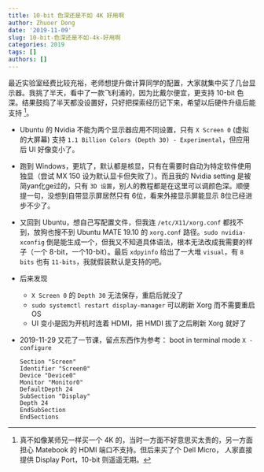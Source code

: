 ```yaml
---
title: 10-bit 色深还是不如 4K 好用啊
author: Zhuoer Dong
date: '2019-11-09'
slug: 10-bit-色深还是不如-4k-好用啊
categories: 2019
tags: []
authors: []
---
```




最近实验室经费比较充裕，老师想提升做计算同学的配置，大家就集中买了几台显示器。我挑了半天，看中了一款飞利浦的，因为比戴尔便宜，更支持 10-bit 色深。结果鼓捣了半天都没设置好，只好把探索经历记下来，希望以后硬件升级后能支持 ^[真不如像某师兄一样买一个 4K 的，当时一方面不好意思买太贵的，另一方面担心 Matebook 的 HDMI 端口不支持。但后来买了个 Dell Micro， 人家直接提供 Display Port，10-bit 则遥遥无期。]。

- Ubuntu 的 Nvidia 不能为两个显示器应用不同设置，只有 `X Screen 0` (虚拟的大屏幕) 支持 `1.1 Billion Colors (Depth 30) - Experimental`，但应用后 UI 好像变小了。
- 跑到 Windows，更坑了，默认都是核显，只有在需要时自动为特定软件使用独显（尝试 MX 150 设为默认显卡但失败了）。而且我的 Nvidia setting 是被简yan化ge过的，只有 `3D 设置`，别人的教程都是在这里可以调颜色深。顺便提一句，没想到自带显示屏居然只有 6位，看来外接显示屏能显示 8位已经进步不少了。
- 又回到 Ubuntu，想自己写配置文件，但我连 `/etc/X11/xorg.conf` 都找不到，放狗也搜不到 Ubuntu MATE 19.10 的 `xorg.conf` 路径。`sudo nvidia-xconfig` 倒是能生成一个，但我又不知道具体语法，根本无法改成我需要的样子（一个 8-bit，一个10-bit）。最后 `xdpyinfo` 给出了一大堆 `visual`，有 `8 bits` 也有 `11-bits`，我就假装默认是支持的吧。
- 后来发现
  + `X Screen 0` 的 `Depth 30` 无法保存，重启后就没了
  + `sudo systemctl restart display-manager` 可以刷新 Xorg 而不需要重启 OS
  + UI 变小是因为开机时连着 HDMI，把 HMDI 拔了之后刷新 Xorg 就好了
- 2019-11-29 又花了一节课，留点东西作为参考： boot in terminal mode `X -configure`
  ```
  Section "Screen"
  Identifier "Screen0"
  Device "Device0"
  Monitor "Monitor0"
  DefaultDepth 24
  SubSection "Display"
  Depth 24
  EndSubSection
  EndSections
  ```


